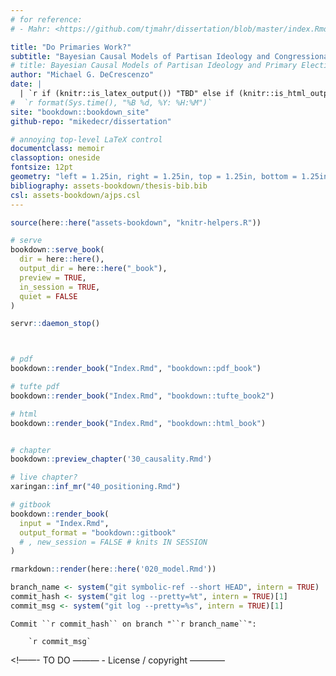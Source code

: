 ```yaml
---
# for reference:
# - Mahr: <https://github.com/tjmahr/dissertation/blob/master/index.Rmd>

title: "Do Primaries Work?"
subtitle: "Bayesian Causal Models of Partisan Ideology and Congressional Nominations" 
# title: Bayesian Causal Models of Partisan Ideology and Primary Elections
author: "Michael G. DeCrescenzo"
date: |
  | `r if (knitr::is_latex_output()) "TBD" else if (knitr::is_html_output()) stringr::str_glue("Compiled {format(Sys.time(), '%B %d, %Y: %H:%M')}")`
#  `r format(Sys.time(), "%B %d, %Y: %H:%M")` 
site: "bookdown::bookdown_site"
github-repo: "mikedecr/dissertation"

# annoying top-level LaTeX control
documentclass: memoir
classoption: oneside
fontsize: 12pt
geometry: "left = 1.25in, right = 1.25in, top = 1.25in, bottom = 1.25in"
bibliography: assets-bookdown/thesis-bib.bib
csl: assets-bookdown/ajps.csl
---
```




```r
source(here::here("assets-bookdown", "knitr-helpers.R"))
```


<!--     --- R E N D E R I N G --- 
NOTE: 
  if you move writing into subfolders: 
  setwd(here::here("writing")); render_*(...); setwd(here::here())
-->

```r

# serve
bookdown::serve_book(
  dir = here::here(), 
  output_dir = here::here("_book"), 
  preview = TRUE, 
  in_session = TRUE, 
  quiet = FALSE
)

servr::daemon_stop()



# pdf
bookdown::render_book("Index.Rmd", "bookdown::pdf_book")

# tufte pdf
bookdown::render_book("Index.Rmd", "bookdown::tufte_book2")

# html
bookdown::render_book("Index.Rmd", "bookdown::html_book")


# chapter
bookdown::preview_chapter('30_causality.Rmd')

# live chapter?
xaringan::inf_mr("40_positioning.Rmd")

# gitbook
bookdown::render_book(
  input = "Index.Rmd", 
  output_format = "bookdown::gitbook"
  # , new_session = FALSE # knits IN SESSION
)

```

```r
rmarkdown::render(here::here('020_model.Rmd'))
```





<!------- TO DO ---------
- Fix this git stuff
------------------------->


<!-- git info  -->
```r
branch_name <- system("git symbolic-ref --short HEAD", intern = TRUE)
commit_hash <- system("git log --pretty=%t", intern = TRUE)[1]
commit_msg <- system("git log --pretty=%s", intern = TRUE)[1]
```


<!-- appears on page 1 if HTML -->
```block
Commit ``r commit_hash`` on branch "``r branch_name``":

    `r commit_msg`
```





<!------- TO DO ---------
- License / copyright
------------



